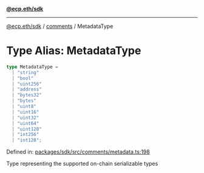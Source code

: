 [**@ecp.eth/sdk**](../../index.mdx)

***

[@ecp.eth/sdk](/sdk-reference/index.mdx) / [comments](/sdk-reference/comments/index.mdx) / MetadataType

# Type Alias: MetadataType

```ts
type MetadataType = 
  | "string"
  | "bool"
  | "uint256"
  | "address"
  | "bytes32"
  | "bytes"
  | "uint8"
  | "uint16"
  | "uint32"
  | "uint64"
  | "uint128"
  | "int256"
  | "int128";
```

Defined in: [packages/sdk/src/comments/metadata.ts:198](https://github.com/ecp-eth/comments-monorepo/blob/main/packages/sdk/src/comments/metadata.ts#L198)

Type representing the supported on-chain serializable types
